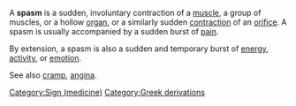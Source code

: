 A '''spasm''' is a sudden, involuntary contraction of a [[muscle]], a group of muscles, or a hollow [[Organ (anatomy)|organ]], or a similarly sudden [[contraction]] of an [[orifice]].  A spasm is usually accompanied by a sudden burst of [[pain]].

By extension, a spasm is also a sudden and temporary burst of [[energy]], [[activity]], or [[emotion]].

See also [[cramp]], [[angina]].

[[Category:Sign (medicine)]]

{{stub}}
[[Category:Greek derivations]]